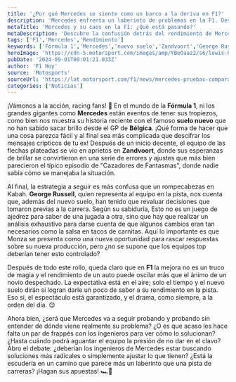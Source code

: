 ```yaml
---
title: '¿Por qué Mercedes se siente como un barco a la deriva en F1?'
description: 'Mercedes enfrenta un laberinto de problemas en la F1. Descubre cómo su actuación ha generado más preguntas que respuestas en la temporada actual.'
metaTitle: 'Mercedes y su caos en la F1: ¿Qué está pasando?'
metaDescription: 'Descubre la confusión detrás del rendimiento de Mercedes y su nuevo suelo. ¡El drama en la F1 no se detiene!'
tags: ['F1','Mercedes','Rendimiento']
keywords: ['Fórmula 1','Mercedes','nuevo suelo','Zandvoort','George Russell']
heroImage: 'https://cdn-5.motorsport.com/images/amp/YBeOaaz2/s6/lewis-hamilton-mercedes-f1-w15.jpg'
pubDate: '2024-09-01T00:01:21.033Z'
author: 'F1 Hoy'
source: 'Motosports'
sourceUrl: 'https://lat.motorsport.com/f1/news/mercedes-pruebas-comparativas-suelo-monza/10649129/?utm_source=RSS&utm_medium=referral&utm_campaign=RSS-F1&utm_term=News&utm_content=lat'
categories: ['Noticias']
---
```

¡Vámonos a la acción, racing fans! 🚦 En el mundo de la **Fórmula 1**, ni los grandes gigantes como **Mercedes** están exentos de tener sus tropiezos, como bien nos muestra su historia reciente con el famoso **suelo nuevo** que no han sabido sacar brillo desde el GP de **Bélgica**. ¡Qué forma de hacer que una cosa parezca fácil y al final sea más complicada que descifrar los mensajes crípticos de tu ex! Después de un inicio decente, el equipo de las flechas plateadas se vio en aprietos en **Zandvoort**, donde sus esperanzas de brillar se convirtieron en una serie de errores y ajustes que más bien parecieron el típico episodio de "Cazadores de Fantasmas", donde nadie sabía cómo se manejaba la situación.

Al final, la estrategia a seguir es más confusa que un rompecabezas en Kabah. **George Russell**, quien representa al equipo en la pista, nos cuenta que, además del nuevo suelo, han tenido que revaluar decisiones que tomaron previas a la carrera. Según su sabiduría, Esto no es un juego de ajedrez para saber de una jugada a otra, sino que hay que realizar un análisis exhaustivo para darse cuenta de que algunos cambios eran tan necesarios como la salsa en tacos de carnitas. Aquí lo importante es que Monza se presenta como una nueva oportunidad para rascar respuestas sobre su nueva producción, pero ¿no se supone que los equipos top deberían tener esto controlado?

Después de todo este rollo, queda claro que en **F1** la mejora no es un truco de magia y el rendimiento de un auto puede oscilar más que el ánimo de un novio despechado. La expectativa está en el aire; solo el tiempo y el nuevo suelo dirán si logran darle un poco de sabor a su rendimiento en la pista. Eso sí, el espectáculo está garantizado, y el drama, como siempre, a la orden del día. 😊 

Ahora bien, ¿será que Mercedes va a seguir probando y probando sin entender de dónde viene realmente su problema? ¿O es que acaso les hace falta un par de frappés con los ingenieros para ver cómo lo solucionan? ¿Hasta cuándo podrá aguantar el equipo la presión de no dar en el clavo? Abro el debate: ¿deberían los ingenieros de Mercedes estar buscando soluciones más radicales o simplemente ajustar lo que tienen? ¿Está la escudería en un camino que parece más un laberinto que una pista de carreras? ¡Hagan sus apuestas! 🏎️💨


